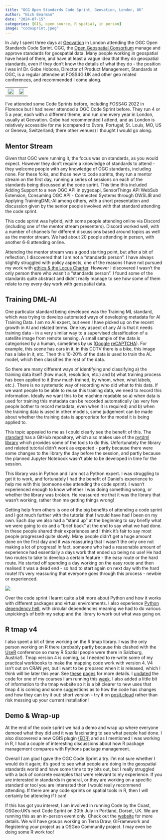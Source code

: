 ```yaml
---
title: "OCG Open Standards Code Sprint, Geovation, London, UK"
author: "Nick Bearman"
date: "2024-07-15"
categories: [GIS, open source, R spatial, in person]
image: "codesprint.jpeg"
---
```


In July I spent three days at [Geovation](https://geovation.uk/) in London attending the OGC Open Standards Code Sprint. OGC, the [Open Geospatial Consortium](https://www.ogc.org/) manage and approve standards for geospatial data. Many people working in geospatial have heard of them, and have at least a vague idea that they do geospatial standards, even if they don't know the details of what they do - the position I was in! Dr. Gobe Hobona, Director of Product Management, Standards at OGC, is a regular attendee at FOSS4G:UK and other geo related conferences, and recommended I come along.

|     |     |
|-----|-----|
|  ![](nick-at-geovation.jpeg){fig-alt="At Geovation!" fig-align="left" width="100%"}  |  ![](geovation.jpeg){fig-alt="Deck chairs at Geovation" fig-align="right" width="87%"}   |

I've attended some Code Sprints before, including FOSS4G 2022 in Florence but I had never attended a OGC Code Sprint before. They run 4 or 5 a year, each with a different theme, and run one every year in London, usually at Geovation. Gobe had recommended I attend, and as London is relatively accessible for me (compared to Évora, Portugal; St. Louis, MO, US or Geneva, Switzerland; there other venues) I thought I would go along.

## Mentor Stream

Given that OGC were running it, the focus was on standards, as you would expect. However they don't require a knowledge of standards to attend - they welcome people with any knowledge of OGC standards, including none. For these folks, and those new to code sprints, they run a mentor stream on the first day, running a series of sessions on each of the standards being discussed at the code sprint. This time this included Adding Support to a new OGC API in pygeoapi, SensorThings API WebSub Extension, Consuming OGC API - Connected Systems through OWSLIB and Applying TrainingDML-AI among others, with a short presentation and discussion given by the senior people involved with that standard attending the code sprint.

This code sprint was hybrid, with some people attending online via Discord (including one of the mentor stream presenters). Discord worked well, with a number of channels for different discussions based around topics as well as the mentor stream. We had about 20 people attending in person, with another 6-8 attending online.

Attending the mentor stream was a good starting point, but after a bit of reflection, I discovered that I am not a "standards person". I have always slightly struggled with policy aspects, one of the reasons I have not pursued my work with [ethics & the Locus Charter](https://nickbearman.github.io/blog/digital-twins/). However I discovered I wasn't the only person there who wasn't a "standards person". I found some of the standards quite abstract and didn't really manage to see how some of them relate to my every day work with geospatial data.

## Training DML-AI

One particular standard being developed was the Training ML standard, which was trying to develop automated ways of developing metadata for AI Training Data. I am no AI expert, but even I have picked up on the recent growth in AI and related terms. One key aspect of any AI is that it needs training data - in a very similar way to a supervised classification of a satellite image from remote sensing. A small sample of the data is categorised by a human, sometimes by us ([Google](https://www.techradar.com/news/captcha-if-you-can-how-youve-been-training-ai-for-years-without-realising-it) [reCAPTCHA](https://www.google.com/recaptcha/intro/?zbcode=inc5000)). For example, this scene has cars in it, in this CCTV there is a bike, this image has a lake in it, etc. Then this 10-20% of the data is used to train the AL model, which then classifies the rest of the data.

So there are many different ways of identifying and classifying a) the training data itself (how much, resolution, etc.) and b) what training process has been applied to it (how much trained, by whom, when, what labels, etc.). There is no systematic way of recording who did what to this data. If we want people to be able to reuse this training data, we need to record this information. Ideally we want this to be machine readable so a) when data is used for training this metadata can be recorded automatically (as very few people bother to record metadata, even when it is required) and b) when the training data is used in other models, some judgement can be made about whether the training data is appropriate for the model it is being applied to.

This topic appealed to me as I could clearly see the benefit of this. The [standard](https://github.com/opengeospatial/TrainingDML-AI_SWG) has a GitHub repository, which also makes use of the [pytdml library](https://github.com/openrsgis/pytdml) which provides some of the tools to do this. Unfortunately the library and related tutorial didn't work as expected - partly because there were some changes to the library the day before the session, and partly because the planned Jupyter Notebook wasn't able to be developed in time for the session.

This library was in Python and I am not a Python expert. I was struggling to get it to work, and fortunately I had the benefit of Daniel's experience to help me with this (someone else attending the code sprint). I wasn't experienced enough to know whether I was doing something wrong, or whether the library was broken. He reassured me that it was the library that wasn't working, rather than me getting things wrong!

Getting help from others is one of the big benefits of attending a code sprint and I got much further with the tutorial that I would have had I been on my own. Each day we also had a "stand up" at the beginning to say briefly what we were going to do and a "brief back" at the end to say what we had done. In these people shared their experiences and I think it's fair to say most people progressed quite slowly. Many people didn't get a huge amount done on the first day and it was reassuring that I wasn't the only one not making a lot of progress! In fact, someone who had a reasonable amount of experience had essentially a days work that ended up being no use! He had two routes to take to develop a certain feature - the easy route or the hard route. He started off spending a day working on the easy route and then realised it was a dead end - so had to start again on next day with the hard route! It's very reassuring that everyone goes through this process - newbie or experienced.

![](codesprint.jpeg){fig-alt="Getting help and networking at the code sprint" fig-align="left"}

Over the code sprint I learnt quite a bit more about Python and how it works with different packages and virtual environments. I also experience [Python dependency hell](https://medium.com/knerd/the-nine-circles-of-python-dependency-hell-481d53e3e025), with circular dependencies meaning we had to do various unpicking's of both my setup and the library to work out what was going on.

## R tmap v4

I also spent a bit of time working on the R tmap library. I was the only person working on R there (probably partly because this clashed with the [UseR](https://events.linuxfoundation.org/user/) conference so many R Spatial people were there in Salzburg, Austria!). Tmap version 4 is coming, so I needed to re-write some of my practical workbooks to make the mapping code work with version 4. V4 isn't out on CRAN yet, but I want to be prepared when it is released, which I think will be later this year. See [these](https://r-tmap.github.io/tmap/) [pages](https://mtennekes.github.io/tmap4/) for more details. I [updated](https://github.com/nickbearman/confident-spatial-analysis/commit/5ebcce53abe68164d03481bcfd3eceb6c70e23b3) the code for one of my courses I am running this [week](https://nickbearman.github.io/training-courses.html#confident-spatial-analysis-and-statistics-in-r-geoda). I also added a little bit of information to the tmap website so it is a bit clearer to new uses that tmap 4 is coming and some suggestions as to how the code has changes and how they can try it out: short version - try it on [posit.cloud](https://posit.cloud) rather than risk messing up your current installation!

## Demo & Wrap-up

At the end of the code sprint we had a demo and wrap up where everyone demoed what they did and it was fascinating to see what people had done. I also discovered a new QGIS plugin [(EDR)](https://www.linkedin.com/pulse/met-office-introduces-qgis-ogc-edr-plugin-matt-wardle-axgpe/) and as I mentioned I was working in R, I had a couple of interesting discussions about how R package management compares with Pythons package management.

Overall I am glad I gave the OGC Code Sprint a try. I'm not sure whether I would do it again; it's good to see what people are doing in the geospatial standards world and have some time to try bits out, but I really struggled with a lack of concrete examples that were relevant to my experience. If you are interested in standards in general, or they are working on a specific standard or tool you are interested then I would really recommend attending. If there are any code sprints on spatial tools in R, then I will certainly be attending if I can!

If this has got you interest, I am involved in running Code by the Coast, OSGeo:UK's next Code Sprint on 30th July in Portland, Dorset, UK. We are running this as an in-person event only. Check out the [website](https://uk.osgeo.org/code-sprint-2024.html) for more details. We will have groups working on Terra Draw, GIFramework and Registering your project as a OSGeo Community project. I may even be doing some R work too!
